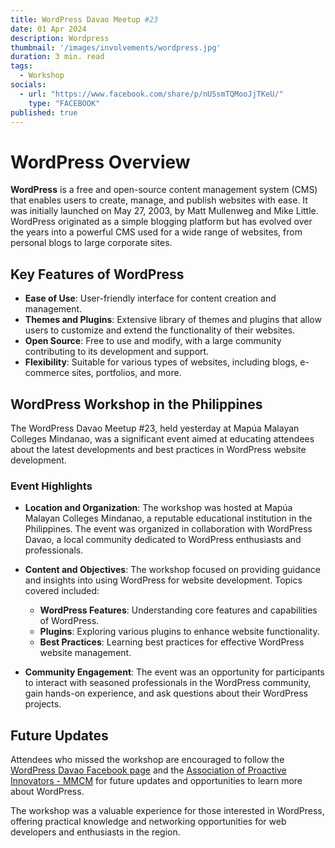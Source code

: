 ```yaml
---
title: WordPress Davao Meetup #23
date: 01 Apr 2024
description: Wordpress
thumbnail: '/images/involvements/wordpress.jpg'
duration: 3 min. read
tags:
  - Workshop
socials:
  - url: "https://www.facebook.com/share/p/nU5smTQMooJjTKeU/"
    type: "FACEBOOK"
published: true
---
```


# WordPress Overview

**WordPress** is a free and open-source content management system (CMS) that enables users to create, manage, and publish websites with ease. It was initially launched on May 27, 2003, by Matt Mullenweg and Mike Little. WordPress originated as a simple blogging platform but has evolved over the years into a powerful CMS used for a wide range of websites, from personal blogs to large corporate sites.

## Key Features of WordPress

- **Ease of Use**: User-friendly interface for content creation and management.
- **Themes and Plugins**: Extensive library of themes and plugins that allow users to customize and extend the functionality of their websites.
- **Open Source**: Free to use and modify, with a large community contributing to its development and support.
- **Flexibility**: Suitable for various types of websites, including blogs, e-commerce sites, portfolios, and more.

## WordPress Workshop in the Philippines

The WordPress Davao Meetup #23, held yesterday at Mapúa Malayan Colleges Mindanao, was a significant event aimed at educating attendees about the latest developments and best practices in WordPress website development.

### Event Highlights

- **Location and Organization**: The workshop was hosted at Mapúa Malayan Colleges Mindanao, a reputable educational institution in the Philippines. The event was organized in collaboration with WordPress Davao, a local community dedicated to WordPress enthusiasts and professionals.
  
- **Content and Objectives**: The workshop focused on providing guidance and insights into using WordPress for website development. Topics covered included:
  - **WordPress Features**: Understanding core features and capabilities of WordPress.
  - **Plugins**: Exploring various plugins to enhance website functionality.
  - **Best Practices**: Learning best practices for effective WordPress website management.
  
- **Community Engagement**: The event was an opportunity for participants to interact with seasoned professionals in the WordPress community, gain hands-on experience, and ask questions about their WordPress projects.

## Future Updates

Attendees who missed the workshop are encouraged to follow the [WordPress Davao Facebook page](https://www.facebook.com/WPDavao) and the [Association of Proactive Innovators - MMCM](https://www.facebook.com/api.mapuamcm) for future updates and opportunities to learn more about WordPress.

The workshop was a valuable experience for those interested in WordPress, offering practical knowledge and networking opportunities for web developers and enthusiasts in the region.

